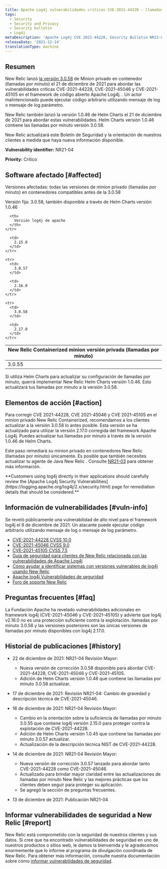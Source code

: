 ```yaml
---
title: Apache Log4j vulnerabilidades críticas CVE-2021-44228 - llamadas por minuto
tags:
  - Security
  - Security and Privacy
  - Security bulletin
  - Log4j
metaDescription: 'Apache Log4j CVE 2021-44228, Security Bulletin NR21-04 (Containerized Private Minions)'
releaseDate: '2021-12-14'
translationType: machine
---
```


## Resumen

New Relic lanzó [la versión 3.0.58](/docs/release-notes/synthetics-release-notes/containerized-private-minions-release-notes/containerized-private-minion-cpm-3058/) de Minion privado en contenedor (llamadas por minuto) el 21 de diciembre de 2021 para abordar las vulnerabilidades críticas CVE-2021-44228, CVE-2021-45046 y CVE-2021-45105 en el framework de código abierto Apache Log4j. . Un actor malintencionado puede ejecutar código arbitrario utilizando mensaje de log o mensaje de log parámetro.

New Relic también lanzó la versión 1.0.46 de Helm Charts el 21 de diciembre de 2021 para abordar estas vulnerabilidades. Helm Charts versión 1.0.46 contiene las llamadas por minuto versión 3.0.58.

New Relic actualizará este Boletín de Seguridad y la orientación de nuestros clientes a medida que haya nueva información disponible.

<DoNotTranslate>**Vulnerability identifier:**</DoNotTranslate> NR21-04

<DoNotTranslate>**Priority:**</DoNotTranslate> Crítico

## Software afectado [#affected]

Versiones afectadas: todas las versiones de minion privado (llamadas por minuto) en contenedores compatibles antes de la 3.0.58

Versión fija: 3.0.58, también disponible a través de Helm Charts versión 1.0.46

<table>
  <thead>
    <tr>
      <th>
        New Relic Containerized minion versión privada (llamadas por minuto)
      </th>

      <th>
        Versión log4j de apache
      </th>
    </tr>
  </thead>

  <tbody>
    <tr>
      <td>
        3.0.55
      </td>

      <td>
        2.15.0
      </td>
    </tr>

    <tr>
      <td>
        3.0.57
      </td>

      <td>
        2.16.0
      </td>
    </tr>

    <tr>
      <td>
        3.0.58
      </td>

      <td>
        2.17.0
      </td>
    </tr>
  </tbody>
</table>

Si utiliza Helm Charts para actualizar su configuración de llamadas por minuto, querrá implementar New Relic Helm Charts versión 1.0.46. Esto actualizará tus llamadas por minuto a la versión 3.0.58.

## Elementos de acción [#action]

Para corregir CVE 2021-44228, CVE 2021-45046 y CVE 2021-45105 en el minion privado New Relic Containerized, recomendamos a los clientes actualizar a la versión 3.0.58 lo antes posible. Esta versión se ha actualizado para utilizar la versión 2.17.0 corregida del framework Apache Log4j. Puedes actualizar tus llamadas por minuto a través de la versión 1.0.46 de Helm Charts.

Este paso remediará su minion privado en contenedores New Relic (llamadas por minuto) únicamente. Es posible que también necesites actualizar tu agente de Java New Relic . Consulte [NR21-03](/docs/security/new-relic-security/security-bulletins/security-bulletin-nr21-03) para obtener más información.

<DoNotTranslate>
  **Customers using log4j directly in their applications should carefully review the [Apache Log4j Security Vulnerabilities](https://logging.apache.org/log4j/2.x/security.html) page for remediation details that should be considered.**
</DoNotTranslate>

## Información de vulnerabilidades [#vuln-info]

Se reveló públicamente una vulnerabilidad de alto nivel para el framework log4j el 9 de diciembre de 2021. Un atacante puede ejecutar código arbitrario utilizando mensaje de log o mensaje de log parámetro.

* [CVE-2021-44228 CVSS 10.0](https://cve.mitre.org/cgi-bin/cvename.cgi?name=CVE-2021-44228)
* [CVE-2021-45046 CVSS 9.0](https://cve.mitre.org/cgi-bin/cvename.cgi?name=CVE-2021-45046)
* [CVE-2021-45105 CVSS 7.5](https://cve.mitre.org/cgi-bin/cvename.cgi?name=CVE-2021-45105)
* [Guía de seguridad para clientes de New Relic relacionada con las vulnerabilidades de Apache Log4j](https://newrelic.com/blog/nerdlog/security-guidance-for-log4j)
* [Cómo ayudar a identificar sistemas con versiones vulnerables de log4j usando New Relic](https://newrelic.com/blog/how-to-relic/new-relic-log4j-detection)
* [Apache log4j Vulnerabilidades de seguridad](https://logging.apache.org/log4j/2.x/security.html)
* [Foro de soporte New Relic](https://discuss.newrelic.com/t/log4j-zero-day-vulnerability-and-the-new-relic-java-agent/170322)

## Preguntas frecuentes [#faq]

<CollapserGroup>
  <Collapser
    id="357-update"
    title="He actualizado a llamadas por minuto 3.0.55 ya. ¿Necesito actualizar a 3.0.58?"
  >
    La Fundación Apache ha revelado vulnerabilidades adicionales en framework log4j (CVE-2021-45046 y CVE-2021-45105) y advierte que log4j v2.16.0 no es una protección suficiente contra la explotación. llamadas por minuto 3.0.58 y las versiones posteriores son las únicas versiones de llamadas por minuto disponibles con log4j 2.17.0.
  </Collapser>
</CollapserGroup>

## Historial de publicaciones [#history]

* 22 de diciembre de 2021: NR21-04 Revisión Mayor:

  * Nueva versión de corrección 3.0.58 disponible para abordar CVE-2021-44228, CVE-2021-45046 y CVE-2021-45105.
  * Adición de Helm Charts versión 1.0.46 que contiene las llamadas por minuto 3.0.58 actualizar.

* 17 de diciembre de 2021: Revisión NR21-04: Cambio de gravedad y descripción técnica de CVE-2021-45046.

* 16 de diciembre de 2021: NR21-04 Revisión Mayor:

  * Cambio en la orientación sobre la suficiencia de llamadas por minuto 3.0.55 que contiene log4j versión 2.15.0 para proteger contra la explotación de CVE-2021-44228.
  * Adición de Helm Charts versión 1.0.45 que contiene las llamadas por minuto 3.0.57 actualizar.
  * Actualización de la descripción técnica NIST de CVE-2021-44228.

* 14 de diciembre de 2021: NR21-04 Revisión Mayor:

  * Nueva versión de corrección 3.0.57 lanzado para abordar tanto CVE-2021-44228 como CVE-2021-45046.
  * Actualizado para brindar mayor claridad entre las actualizaciones de llamadas por minuto New Relic y las mejores prácticas que los clientes deben seguir para proteger su aplicación.
  * Se agregó la sección de preguntas frecuentes.

* 13 de diciembre de 2021: Publicación NR21-04

## Informar vulnerabilidades de seguridad a New Relic [#report]

New Relic está comprometido con la seguridad de nuestros clientes y sus datos. Si cree que ha encontrado vulnerabilidades de seguridad en uno de nuestros productos o sitios web, le damos la bienvenida y le agradecemos enormemente que lo informe al programa de divulgación coordinada de New Relic. Para obtener más información, consulte nuestra documentación sobre cómo [informar vulnerabilidades de seguridad](/docs/security/new-relic-security/data-privacy/reporting-security-vulnerabilities).